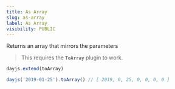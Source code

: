 ```yaml
---
title: As Array
slug: as-array
label: As Array
visibility: PUBLIC
---
```

Returns an array that mirrors the parameters

> This requires the **`ToArray`** plugin to work.

```js
dayjs.extend(toArray)

dayjs('2019-01-25').toArray() // [ 2019, 0, 25, 0, 0, 0, 0 ]
```